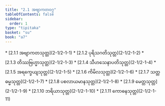 ```yaml
---
title: "2.1 အဗျာကတဝဂ္ဂ"
tableOfContents: false
sidebar:
  order: 1
type: "tipitaka"
basket: "su"
book: "a7"
---
```



<DynamicBreadcrumb />



<TableOfContents book="a7" section="2.1">
* [2.1.1 အဗျာကတသုတ္တ](2-1/2-1-1)
* [2.1.2 ပုရိသဂတိသုတ္တ](2-1/2-1-2)
* [2.1.3 တိဿဗြဟ္မာသုတ္တ](2-1/2-1-3)
* [2.1.4 သီဟသေနာပတိသုတ္တ](2-1/2-1-4)
* [2.1.5 အရက္ခေယျသုတ္တ](2-1/2-1-5)
* [2.1.6 ကိမိလသုတ္တ](2-1/2-1-6)
* [2.1.7 သတ္တဓမ္မသုတ္တ](2-1/2-1-7)
* [2.1.8 ပစလာယမာနသုတ္တ](2-1/2-1-8)
* [2.1.9 မေတ္တသုတ္တ](2-1/2-1-9)
* [2.1.10 ဘရိယာသုတ္တ](2-1/2-1-10)
* [2.1.11 ကောဓနသုတ္တ](2-1/2-1-11)
</TableOfContents>